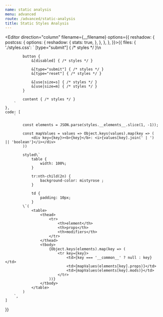 ```yaml
---
name: static analysis
menu: advanced
route: /advanced/static-analysis
title: Static Styles Analysis
---
```



<Editor direction="column" filename={__filename} options={{
    reshadow: {
        postcss: {
            options: {
                reshadow: {
                    stats: true,
                },
            },
        },
    },
}}>{{
    files: {
        './styles.css': `
            [type="submit"] { /* styles */ }\n

            button {
                &[disabled] { /* styles */ }

                &[type="submit"] { /* styles */ }
                &[type="reset"] { /* styles */ }

                &[use|size=s] { /* styles */ }
                &[use|size=m] { /* styles */ }
            }

            content { /* styles */ }
        `
    },
    code: [
        `

            const elements = JSON.parse(styles.__elements__.slice(1, -1));

            const mapValues = values => Object.keys(values).map(key => (
                <div key={key}><b>{key}</b>: <i>{values[key].join(' | ') || 'boolean'}</i></div>
            ))

            styled\`
                table {
                    width: 100%;
                }

                tr:nth-child(2n) {
                    background-color: mistyrose ;
                }

                td {
                    padding: 10px;
                }
            \`(
                <table>
                    <thead>
                        <tr>
                            <th>element</th>
                            <th>props</th>
                            <th>modifiers</th>
                        </tr>
                    </thead>
                    <tbody>
                        {Object.keys(elements).map(key => (
                            <tr key={key}>
                                <td>{key === '__common__' ? null : key}</td>
                                <td>{mapValues(elements[key].props)}</td>
                                <td>{mapValues(elements[key].mods)}</td>
                            </tr>
                        ))}
                    </tbody>
                </table>
            )
        `,
    ]

}}

</Editor>
